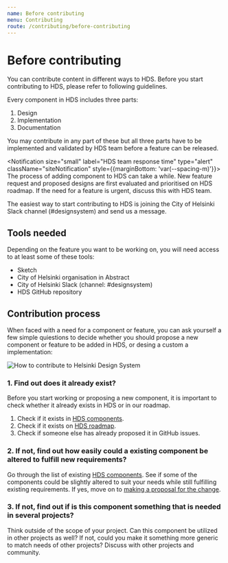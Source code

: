 ```yaml
---
name: Before contributing
menu: Contributing
route: /contributing/before-contributing
---
```



# Before contributing

<LargeParagraph>
    You can contribute content in different ways to HDS. Before you start contributing to HDS, please refer to following guidelines.
</LargeParagraph>


Every component in HDS includes three parts:
1. Design 
2. Implementation 
3. Documentation 

You may contribute in any part of these but all three parts have to be implemented and validated by HDS team before a feature can be released.

<Notification size="small" label="HDS team response time" type="alert" className="siteNotification" style={{marginBottom: 'var(--spacing-m)'}}>
The process of adding component to HDS can take a while. New feature request and proposed designs are first evaluated and prioritised on HDS roadmap. If the need for a feature is urgent, discuss this with HDS team.
</Notification>


<p>The easiest way to start contributing to HDS is joining the City of Helsinki Slack channel (<Link href="https://helsinkicity.slack.com/archives/CHCV3KTHA" external>#designsystem</Link>) and send us a message.</p>


## Tools needed
Depending on the feature you want to be working on, you will need access to at least some of these tools:
- <Link href="https://www.sketch.com/" external>Sketch</Link>
- City of Helsinki organisation in <Link href="https://www.abstract.com/" external>Abstract</Link>
- City of Helsinki Slack (channel: <Link href="https://helsinkicity.slack.com/archives/CHCV3KTHA" external>#designsystem</Link>)
- <Link href="https://github.com/City-of-Helsinki/helsinki-design-system" external>HDS GitHub repository</Link>


## Contribution process
When faced with a need for a component or feature, you can ask yourself a few simple quiestions to decide whether you should propose a new component or feature to be added in HDS, or desing a custom a implementation:

<Image src="../../static/hds-contribution-simple.png" alt="How to contribute to Helsinki Design System" style="max-width:100%" viewable />

### 1. Find out does it already exist?
Before you start working or proposing a new component, it is important to check whether it already exists in HDS or in our roadmap.
1. Check if it exists in [HDS components](/components).
2. Check if it exists on [HDS roadmap](/about/roadmap).
3. Check if someone else has already <Link href="https://github.com/City-of-Helsinki/helsinki-design-system/issues" external>proposed it in GitHub issues</Link>.

### 2. If not, find out how easily could a existing component be altered to fulfill new requirements?
Go through the list of existing [HDS components](/components). See if some of the components could be slightly altered to suit your needs while still fulfilling existing requirements. If yes, move on to [making a proposal for the change]().

### 3. If not, find out if is this component something that is needed in several projects?
Think outside of the scope of your project. Can this component be utilized in other projects as well? If not, could you make it something more generic to match needs of other projects? Discuss with other projects and community.